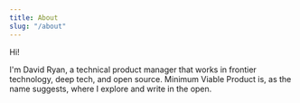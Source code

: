 ```yaml
---
title: About
slug: "/about"
---
```


Hi!

I'm David Ryan, a technical product manager that works in frontier technology, deep tech, and open source. Minimum Viable Product is, as the name suggests, where I explore and write in the open. 

